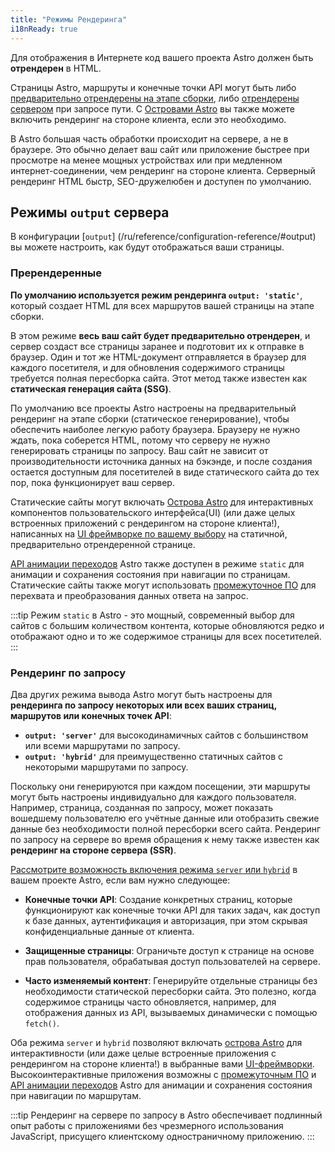 ```yaml
---
title: "Режимы Рендеринга"
i18nReady: true
---
```



Для отображения в Интернете код вашего проекта Astro должен быть **отрендерен** в HTML. 

Страницы Astro, маршруты и конечные точки API могут быть либо [предварительно отрендерены на этапе сборки](#пререндеренные), либо [отрендерены сервером](#рендеринг-по-запросу) при запросе пути. С [Островами Astro](/ru/concepts/islands/) вы также можете включить рендеринг на стороне клиента, если это необходимо.

В Astro большая часть обработки происходит на сервере, а не в браузере. Это обычно делает ваш сайт или приложение быстрее при просмотре на менее мощных устройствах или при медленном интернет-соединении, чем рендеринг на стороне клиента. Серверный рендеринг HTML быстр, SEO-дружелюбен и доступен по умолчанию.

## Режимы `output` сервера

В конфигурации [`output`] (/ru/reference/configuration-reference/#output) вы можете настроить, как будут отображаться ваши страницы.

### Пререндеренные

**По умолчанию используется режим рендеринга __`output: 'static'`__**, который создает HTML для всех маршрутов вашей страницы на этапе сборки.

В этом режиме **весь ваш сайт будет предварительно отрендерен**, и сервер создаст все страницы заранее и подготовит их к отправке в браузер. Один и тот же HTML-документ отправляется в браузер для каждого посетителя, и для обновления содержимого страницы требуется полная пересборка сайта. Этот метод также известен как **статическая генерация сайта (SSG)**. 

По умолчанию все проекты Astro настроены на предварительный рендеринг на этапе сборки (статическое генерирование), чтобы обеспечить наиболее легкую работу браузера. Браузеру не нужно ждать, пока соберется HTML, потому что серверу не нужно генерировать страницы по запросу. Ваш сайт не зависит от производительности источника данных на бэкэнде, и после создания остается доступным для посетителей в виде статического сайта до тех пор, пока функционирует ваш сервер.

Статические сайты могут включать [Острова Astro](/ru/concepts/islands/) для интерактивных компонентов пользовательского интерфейса(UI) (или даже целых встроенных приложений с рендерингом на стороне клиента!), написанных на [UI фреймворке по вашему выбору](/ru/guides/framework-components/) на статичной, предварительно отрендеренной странице.

[API анимации переходов](/ru/guides/view-transitions/) Astro также доступен в режиме `static` для анимации и сохранения состояния при навигации по страницам. Статические сайты также могут использовать [промежуточное ПО](/ru/guides/middleware/) для перехвата и преобразования данных ответа на запрос.

:::tip
Режим `static` в Astro - это мощный, современный выбор для сайтов с большим количеством контента, которые обновляются редко и отображают одно и то же содержимое страницы для всех посетителей.
:::

### Рендеринг по запросу

Два других режима вывода Astro могут быть настроены для **рендеринга по запросу некоторых или всех ваших страниц, маршрутов или конечных точек API**:
  - __`output: 'server'`__ для высокодинамичных сайтов с большинством или всеми маршрутами по запросу.
  - __`output: 'hybrid'`__ для преимущественно статичных сайтов с некоторыми маршрутами по запросу.

Поскольку они генерируются при каждом посещении, эти маршруты могут быть настроены индивидуально для каждого пользователя. Например, страница, созданная по запросу, может показать вошедшему пользователю его учётные данные или отобразить свежие данные без необходимости полной пересборки всего сайта. Рендеринг по запросу на сервере во время обращения к нему также известен как **рендеринг на стороне сервера (SSR)**.

[Рассмотрите возможность включения режима `server` или `hybrid`](/ru/guides/server-side-rendering/#enable-on-demand-server-rendering) в вашем проекте Astro, если вам нужно следующее:

- **Конечные точки API**: Создание конкретных страниц, которые функционируют как конечные точки API для таких задач, как доступ к базе данных, аутентификация и авторизация, при этом скрывая конфиденциальные данные от клиента.

- **Защищенные страницы**: Ограничьте доступ к странице на основе прав пользователя, обрабатывая доступ пользователей на сервере.

- **Часто изменяемый контент**: Генерируйте отдельные страницы без необходимости статической пересборки сайта. Это полезно, когда содержимое страницы часто обновляется, например, для отображения данных из API, вызываемых динамически с помощью `fetch()`.

Оба режима `server` и `hybrid` позволяют включать [острова Astro](/ru/concepts/islands/) для интерактивности (или даже целые встроенные приложения с рендерингом на стороне клиента!) в выбранные вами [UI-фреймворки](/ru/guides/framework-components/). Высокоинтерактивные приложения возможны с [промежуточным ПО](/ru/guides/middleware/) и [API анимации переходов](/ru/guides/view-transitions/) Astro для анимации и сохранения состояния при навигации по маршрутам.

:::tip
Рендеринг на сервере по запросу в Astro обеспечивает подлинный опыт работы с приложениями без чрезмерного использования JavaScript, присущего клиентскому одностраничному приложению.
:::

